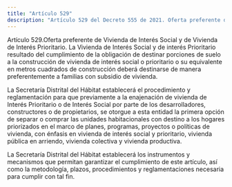 ```yaml
---
title: "Artículo 529"
description: "Artículo 529 del Decreto 555 de 2021. Oferta preferente de Vivienda de Interés Social y de Vivienda de Interés Prioritario."
---
```


Artículo 529.Oferta preferente de Vivienda de Interés Social y de Vivienda de Interés Prioritario. La Vivienda de Interés Social y de interés Prioritario resultado del cumplimiento de la obligación de destinar porciones de suelo a la construcción de vivienda de interés social o prioritario o su equivalente en metros cuadrados de construcción deberá destinarse de manera preferentemente a familias con subsidio de vivienda.
 
La Secretaría Distrital del Hábitat establecerá el procedimiento y reglamentación para que previamente a la enajenación de vivienda de Interés Prioritario o de Interés Social por parte de los desarrolladores, constructores o de propietarios, se otorgue a esta entidad la primera opción de separar o comprar las unidades habitacionales con destino a los hogares priorizados en el marco de planes, programas, proyectos o políticas de vivienda, con énfasis en vivienda de interés social y prioritario, vivienda pública en arriendo, vivienda colectiva y vivienda productiva.
 
La Secretaría Distrital del Hábitat establecerá los instrumentos y mecanismos que permitan garantizar el cumplimiento de este artículo, así como la metodología, plazos, procedimientos y reglamentaciones necesaria para cumplir con tal fin.
